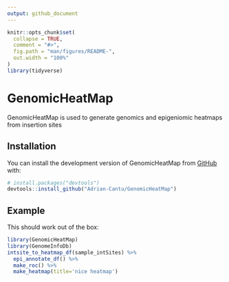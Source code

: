 ```yaml
---
output: github_document
---
```


<!-- README.md is generated from README.Rmd. Please edit that file -->

```r
knitr::opts_chunk$set(
  collapse = TRUE,
  comment = "#>",
  fig.path = "man/figures/README-",
  out.width = "100%"
)
library(tidyverse)

```

# GenomicHeatMap

<!-- badges: start -->
<!-- badges: end -->

GenomicHeatMap is used to generate genomics and epigeniomic heatmaps from insertion sites

## Installation

You can install the development version of GenomicHeatMap from [GitHub](https://github.com/) with:

``` r
# install.packages("devtools")
devtools::install_github("Adrian-Cantu/GenomicHeatMap")
```

## Example

This should work out of the box:

```r
library(GenomicHeatMap)
library(GenomeInfoDb)
intsite_to_heatmap_df(sample_intSites) %>%
  epi_annotate_df() %>%
  make_roc() %>%
  make_heatmap(title='nice heatmap')
```

